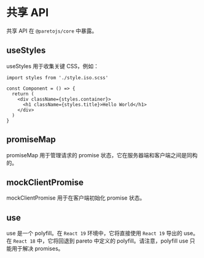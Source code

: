 # 共享 API

共享 API 在 `@paretojs/core` 中暴露。

## useStyles

useStyles 用于收集关键 CSS，例如：

```tsx
import styles from './style.iso.scss'

const Component = () => {
  return (
    <div className={styles.container}>
      <h1 className={styles.title}>Hello World</h1>
    </div>
  )
}
```

## promiseMap

promiseMap 用于管理请求的 promise 状态，它在服务器端和客户端之间是同构的。

## mockClientPromise

mockClientPromise 用于在客户端初始化 promise 状态。

## use

use 是一个 polyfill。在 `React 19` 环境中，它将直接使用 `React 19` 导出的 use。在 `React 18` 中，它将回退到 pareto 中定义的 polyfill。请注意，polyfill use 只能用于解决 promises。
